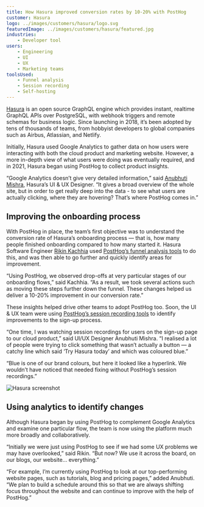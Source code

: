 ```yaml
---
title: How Hasura improved conversion rates by 10-20% with PostHog
customer: Hasura
logo: ../images/customers/hasura/logo.svg
featuredImage: ../images/customers/hasura/featured.jpg
industries:
    - Developer tool
users:
    - Engineering
    - UI
    - UX
    - Marketing teams
toolsUsed:
    - Funnel analysis
    - Session recording
    - Self-hosting
---
```


[Hasura](https://hasura.io/) is an open source GraphQL engine which provides instant, realtime GraphQL APIs over PostgreSQL, with webhook triggers and remote schemas for business logic. Since launching in 2018, it’s been adopted by tens of thousands of teams, from hobbyist developers to global companies such as Airbus, Atlassian, and Netlify.

Initially, Hasura used Google Analytics to gather data on how users were interacting with both the cloud product and marketing website. However, a more in-depth view of what users were doing was eventually required, and in 2021, Hasura began using PostHog to collect product insights.

“Google Analytics doesn’t give very detailed information,” said [Anubhuti Mishra](https://www.linkedin.com/in/anubhuti-mishra-868703134/), Hasura’s UI & UX Designer. “It gives a broad overview of the whole site, but in order to get really deep into the data - to see what users are actually clicking, where they are hovering? That’s where PostHog comes in.”

<BorderWrapper>
    <Quote
        imageSource="/images/customers/rikin.png"
        size="md"
        name="Rikin Kachhia"
        title="Software Engineer, Hasura"
        quote={`“No other tools we looked at offered self-hosted deployments. Some of our systems deal with sensitive data and we didn’t want to get into compliance issues with third parties. Self-hosting on PostHog just took that whole problem away.”`}
    />
</BorderWrapper>

## Improving the onboarding process

With PostHog in place, the team’s first objective was to understand the conversion rate of Hasura’s onboarding process — that is, how many people finished onboarding compared to how many started it. Hasura Software Engineer [Rikin Kachhia](https://www.linkedin.com/in/rikin-kachhia-816b91b8/) used [PostHog’s funnel analysis tools](/product/funnels) to do this, and was then able to go further and quickly identify areas for improvement.

“Using PostHog, we observed drop-offs at very particular stages of our onboarding flows,” said Kachhia. “As a result, we took several actions such as moving these steps further down the funnel. These changes helped us deliver a 10-20% improvement in our conversion rate.”

These insights helped drive other teams to adopt PostHog too. Soon, the UI & UX team were using [PostHog’s session recording tools](/product/session-recording) to identify improvements to the sign-up process.

“One time, I was watching session recordings for users on the sign-up page to our cloud product,” said UI/UX Designer Anubhuti Mishra. “I realised a lot of people were trying to click something that wasn’t actually a button — a catchy line which said ‘Try Hasura today’ and which was coloured blue.”

“Blue is one of our brand colours, but here it looked like a hyperlink. We wouldn’t have noticed that needed fixing without PostHog’s session recordings.”

![Hasura screenshot](../images/customers/hasura/screenshot.png)

## Using analytics to identify changes

Although Hasura began by using PostHog to complement Google Analytics and examine one particular flow, the team is now using the platform much more broadly and collaboratively.

“Initially we were just using PostHog to see if we had some UX problems we may have overlooked,” said Rikin. “But now? We use it across the board, on our blogs, our website… everything.”

“For example, I’m currently using PostHog to look at our top-performing website pages, such as tutorials, blog and pricing pages,” added Anubhuti. “We plan to build a schedule around this so that we are always shifting focus throughout the website and can continue to improve with the help of PostHog.”
